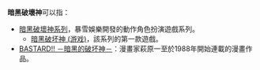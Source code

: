 '''暗黑破壞神'''可以指：
*[[暗黑破壞神系列|暗黑破壞神系列]]，暴雪娛樂開發的動作角色扮演遊戲系列。
**[[暗黑破坏神_(游戏)|暗黑破坏神 (游戏)]]，該系列的第一款遊戲。
*[[BASTARD!!_－暗黑的破坏神－|BASTARD!! －暗黑的破坏神－]]：漫畫家萩原一至於1988年開始連載的漫畫作品。

{{disambig|Cat=五字作品消歧义}}